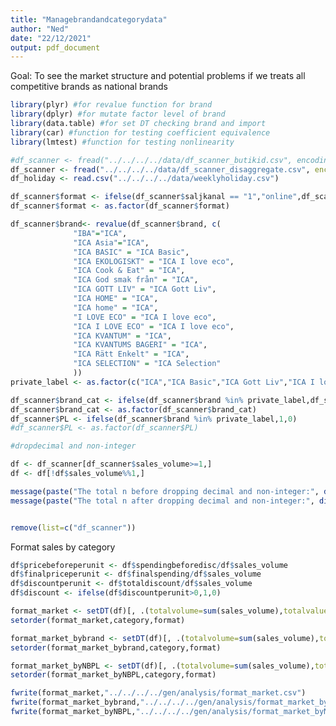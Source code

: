 ```yaml
---
title: "Managebrandandcategorydata"
author: "Ned"
date: "22/12/2021"
output: pdf_document
---
```


Goal: To see the market structure and potential problems if we treats all competitive brands as national brands

```r
library(plyr) #for revalue function for brand
library(dplyr) #for mutate factor level of brand
library(data.table) #for set DT checking brand and import
library(car) #function for testing coefficient equivalence
library(lmtest) #function for testing nonlinearity
```


```r
#df_scanner <- fread("../../../../data/df_scanner_butikid.csv", encoding = 'UTF-8')
df_scanner <- fread("../../../../data/df_scanner_disaggregate.csv", encoding = 'UTF-8')
df_holiday <- read.csv("../../../../data/weeklyholiday.csv")
```

```r
df_scanner$format <- ifelse(df_scanner$saljkanal == "1","online",df_scanner$format)
df_scanner$format <- as.factor(df_scanner$format)
```

```r
df_scanner$brand<- revalue(df_scanner$brand, c(
              "IBA"="ICA",
              "ICA Asia"="ICA",
              "ICA BASIC" = "ICA Basic",
              "ICA EKOLOGISKT" = "ICA I love eco",
              "ICA Cook & Eat" = "ICA",
              "ICA God smak från" = "ICA",
              "ICA GOTT LIV" = "ICA Gott Liv",
              "ICA HOME" = "ICA",
              "ICA home" = "ICA",
              "I LOVE ECO" = "ICA I love eco",
              "ICA I LOVE ECO" = "ICA I love eco",
              "ICA KVANTUM" = "ICA",
              "ICA KVANTUMS BAGERI" = "ICA",
              "ICA Rätt Enkelt" = "ICA",
              "ICA SELECTION" = "ICA Selection"
              ))
private_label <- as.factor(c("ICA","ICA Basic","ICA Gott Liv","ICA I love eco","ICA Selection","ICA Skona"))

df_scanner$brand_cat <- ifelse(df_scanner$brand %in% private_label,df_scanner$brand,"NB")
df_scanner$brand_cat <- as.factor(df_scanner$brand_cat)
df_scanner$PL <- ifelse(df_scanner$brand %in% private_label,1,0)
#df_scanner$PL <- as.factor(df_scanner$PL)
```






```r
#dropdecimal and non-integer

df <- df_scanner[df_scanner$sales_volume>=1,]
df <- df[!df$sales_volume%%1,]

message(paste("The total n before dropping decimal and non-integer:", dim(df_scanner)[1]))
message(paste("The total n after dropping decimal and non-integer:", dim(df)[1]))


remove(list=c("df_scanner"))

```
Format sales by category
```r
df$pricebeforeperunit <- df$spendingbeforedisc/df$sales_volume
df$finalpriceperunit <- df$finalspending/df$sales_volume
df$discountperunit <- df$totaldiscount/df$sales_volume
df$discount <- ifelse(df$discountperunit>0,1,0)

format_market <- setDT(df)[, .(totalvolume=sum(sales_volume),totalvalue=sum(finalspending),avgcatpricebefore=mean(pricebeforeperunit),avgcatfinalprice=mean(finalpriceperunit),avgcatdiscount=mean(discountperunit), discountfrequency=sum(discount),LL=uniqueN(produkt_id),customer=uniqueN(hushall_id)), .(format,category)]
setorder(format_market,category,format)

format_market_bybrand <- setDT(df)[, .(totalvolume=sum(sales_volume),totalvalue=sum(finalspending),avgcatpricebefore=mean(pricebeforeperunit),avgcatfinalprice=mean(finalpriceperunit),avgcatdiscount=mean(discountperunit), discountfrequency=sum(discount),LL=uniqueN(produkt_id),customer=uniqueN(hushall_id)), .(format,category,brand)]
setorder(format_market_bybrand,category,format)

format_market_byNBPL <- setDT(df)[, .(totalvolume=sum(sales_volume),totalvalue=sum(finalspending),avgcatpricebefore=mean(pricebeforeperunit),avgcatfinalprice=mean(finalpriceperunit),avgcatdiscount=mean(discountperunit), discountfrequency=sum(discount),LL=uniqueN(produkt_id),customer=uniqueN(hushall_id)), .(format,category,brand_cat)]
setorder(format_market_byNBPL,category,format)
```


```r
fwrite(format_market,"../../../../gen/analysis/format_market.csv")
fwrite(format_market_bybrand,"../../../../gen/analysis/format_market_bybrand.csv")
fwrite(format_market_byNBPL,"../../../../gen/analysis/format_market_byNBPL.csv")
```




